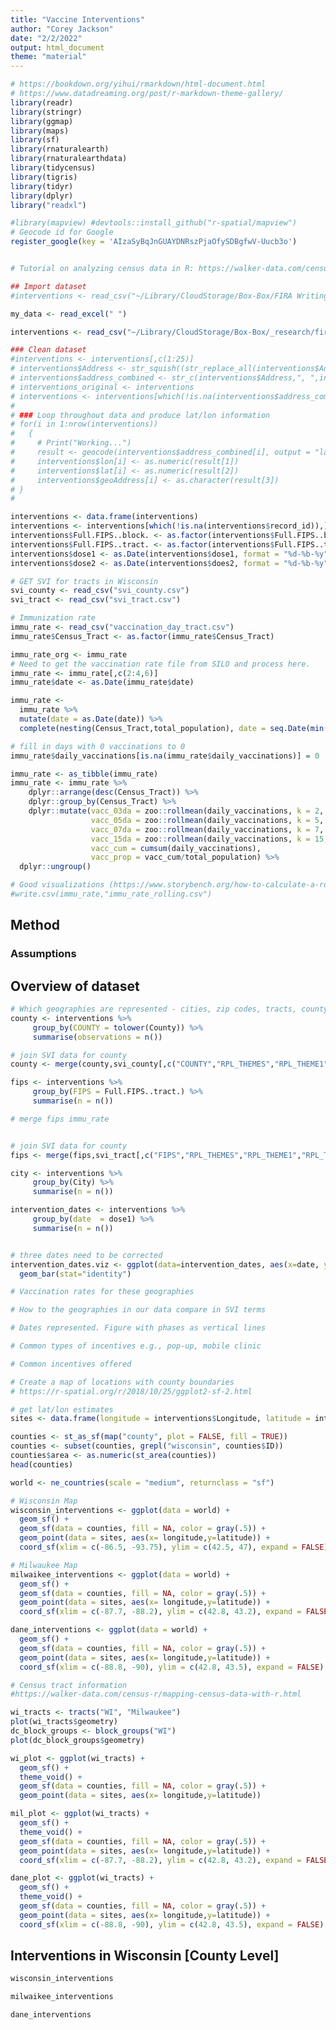 ```yaml
---
title: "Vaccine Interventions"
author: "Corey Jackson"
date: "2/2/2022"
output: html_document
theme: "material"
---
```


```r
# https://bookdown.org/yihui/rmarkdown/html-document.html 
# https://www.datadreaming.org/post/r-markdown-theme-gallery/ 
library(readr)
library(stringr)
library(ggmap)
library(maps)
library(sf)
library(rnaturalearth)
library(rnaturalearthdata)
library(tidycensus)
library(tigris)
library(tidyr)
library(dplyr)
library("readxl")

#library(mapview) #devtools::install_github("r-spatial/mapview")
# Geocode id for Google
register_google(key = 'AIzaSyBqJnGUAYDNRszPjaOfySDBgfwV-Uucb3o') 


# Tutorial on analyzing census data in R: https://walker-data.com/census-r/index.html 
```

```r
## Import dataset
#interventions <- read_csv("~/Library/CloudStorage/Box-Box/FIRA Writing/Interventions/Encouragement-Strategies-1222022.csv")

my_data <- read_excel(" ")

interventions <- read_csv("~/Library/CloudStorage/Box-Box/_research/fira/Interventions/incentives04092022.csv")

### Clean dataset
#interventions <- interventions[,c(1:25)]
# interventions$Address <- str_squish((str_replace_all(interventions$Address, regex("\\W+"), " "))) # remove non asiacc characters 
# interventions$address_combined <- str_c(interventions$Address,", ",interventions$City,", ",interventions$State)
# interventions_original <- interventions
# interventions <- interventions[which(!is.na(interventions$address_combined)),]# remove interventions with no address to lookup
# 
# ### Loop throughout data and produce lat/lon information
# for(i in 1:nrow(interventions))
#   {
#     # Print("Working...")
#     result <- geocode(interventions$address_combined[i], output = "latlona", source = "google")
#     interventions$lon[i] <- as.numeric(result[1])
#     interventions$lat[i] <- as.numeric(result[2])
#     interventions$geoAddress[i] <- as.character(result[3])
# }
# 

interventions <- data.frame(interventions)
interventions <- interventions[which(!is.na(interventions$record_id)),]
interventions$Full.FIPS..block. <- as.factor(interventions$Full.FIPS..block.)
interventions$Full.FIPS..tract. <- as.factor(interventions$Full.FIPS..tract.)
interventions$dose1 <- as.Date(interventions$dose1, format = "%d-%b-%y")
interventions$dose2 <- as.Date(interventions$does2, format = "%d-%b-%y")

# GET SVI for tracts in Wisconsin
svi_county <- read_csv("svi_county.csv")
svi_tract <- read_csv("svi_tract.csv")

# Immunization rate
immu_rate <- read_csv("vaccination_day_tract.csv")
immu_rate$Census_Tract <- as.factor(immu_rate$Census_Tract)

immu_rate_org <- immu_rate
# Need to get the vaccination rate file from SILO and process here.
immu_rate <- immu_rate[,c(2:4,6)]
immu_rate$date <- as.Date(immu_rate$date)

immu_rate <- 
  immu_rate %>%
  mutate(date = as.Date(date)) %>%
  complete(nesting(Census_Tract,total_population), date = seq.Date(min(date), max(date), by="day"))

# fill in days with 0 vaccinations to 0
immu_rate$daily_vaccinations[is.na(immu_rate$daily_vaccinations)] = 0

immu_rate <- as_tibble(immu_rate)
immu_rate <- immu_rate %>%
    dplyr::arrange(desc(Census_Tract)) %>%
    dplyr::group_by(Census_Tract) %>%
    dplyr::mutate(vacc_03da = zoo::rollmean(daily_vaccinations, k = 2, fill = NA),
                  vacc_05da = zoo::rollmean(daily_vaccinations, k = 5, fill = NA),
                  vacc_07da = zoo::rollmean(daily_vaccinations, k = 7, fill = NA),
                  vacc_15da = zoo::rollmean(daily_vaccinations, k = 15, fill = NA),
                  vacc_cum = cumsum(daily_vaccinations),
                  vacc_prop = vacc_cum/total_population) %>%
  dplyr::ungroup()

# Good visualizations (https://www.storybench.org/how-to-calculate-a-rolling-average-in-r/)
#write.csv(immu_rate,"immu_rate_rolling.csv")
```

## Method

### Assumptions

## Overview of dataset
```r
# Which geographies are represented - cities, zip codes, tracts, county
county <- interventions %>%                         
     group_by(COUNTY = tolower(County)) %>%
     summarise(observations = n())

# join SVI data for county
county <- merge(county,svi_county[,c("COUNTY","RPL_THEMES","RPL_THEME1","RPL_THEME2","RPL_THEME3","RPL_THEME4")],by ="COUNTY",all.x = TRUE)

fips <- interventions %>%                         
     group_by(FIPS = Full.FIPS..tract.) %>%
     summarise(n = n())

# merge fips immu_rate


# join SVI data for county
fips <- merge(fips,svi_tract[,c("FIPS","RPL_THEMES","RPL_THEME1","RPL_THEME2","RPL_THEME3","RPL_THEME4")],by="FIPS",all.x = TRUE)

city <- interventions %>%                         
     group_by(City) %>%
     summarise(n = n())

intervention_dates <- interventions %>%                         
     group_by(date  = dose1) %>%
     summarise(n = n())


# three dates need to be corrected
intervention_dates.viz <- ggplot(data=intervention_dates, aes(x=date, y=n)) +
  geom_bar(stat="identity")

# Vaccination rates for these geographies

# How to the geographies in our data compare in SVI terms

# Dates represented. Figure with phases as vertical lines

# Common types of incentives e.g., pop-up, mobile clinic 

# Common incentives offered


```




```r
# Create a map of locations with county boundaries
# https://r-spatial.org/r/2018/10/25/ggplot2-sf-2.html

# get lat/lon estimates
sites <- data.frame(longitude = interventions$Longitude, latitude = interventions$Latitude)

counties <- st_as_sf(map("county", plot = FALSE, fill = TRUE))
counties <- subset(counties, grepl("wisconsin", counties$ID))
counties$area <- as.numeric(st_area(counties))
head(counties)

world <- ne_countries(scale = "medium", returnclass = "sf")

# Wisconsin Map
wisconsin_interventions <- ggplot(data = world) +
  geom_sf() +
  geom_sf(data = counties, fill = NA, color = gray(.5)) +
  geom_point(data = sites, aes(x= longitude,y=latitude)) +
  coord_sf(xlim = c(-86.5, -93.75), ylim = c(42.5, 47), expand = FALSE)

# Milwaukee Map
milwaikee_interventions <- ggplot(data = world) +
  geom_sf() +
  geom_sf(data = counties, fill = NA, color = gray(.5)) +
  geom_point(data = sites, aes(x= longitude,y=latitude)) +
  coord_sf(xlim = c(-87.7, -88.2), ylim = c(42.8, 43.2), expand = FALSE)

dane_interventions <- ggplot(data = world) +
  geom_sf() +
  geom_sf(data = counties, fill = NA, color = gray(.5)) +
  geom_point(data = sites, aes(x= longitude,y=latitude)) +
  coord_sf(xlim = c(-88.8, -90), ylim = c(42.8, 43.5), expand = FALSE)

# Census tract information
#https://walker-data.com/census-r/mapping-census-data-with-r.html 

wi_tracts <- tracts("WI", "Milwaukee")
plot(wi_tracts$geometry)
dc_block_groups <- block_groups("WI")
plot(dc_block_groups$geometry)
```

```r
wi_plot <- ggplot(wi_tracts) + 
  geom_sf() + 
  theme_void() + 
  geom_sf(data = counties, fill = NA, color = gray(.5)) +
  geom_point(data = sites, aes(x= longitude,y=latitude)) 

mil_plot <- ggplot(wi_tracts) + 
  geom_sf() + 
  theme_void() + 
  geom_sf(data = counties, fill = NA, color = gray(.5)) +
  geom_point(data = sites, aes(x= longitude,y=latitude)) +
  coord_sf(xlim = c(-87.7, -88.2), ylim = c(42.8, 43.2), expand = FALSE)

dane_plot <- ggplot(wi_tracts) + 
  geom_sf() + 
  theme_void() + 
  geom_sf(data = counties, fill = NA, color = gray(.5)) +
  geom_point(data = sites, aes(x= longitude,y=latitude)) +
  coord_sf(xlim = c(-88.8, -90), ylim = c(42.8, 43.5), expand = FALSE)
```

## Interventions in Wisconsin [County Level]
```r
wisconsin_interventions
```

```r
milwaikee_interventions
```

```r
dane_interventions
```










